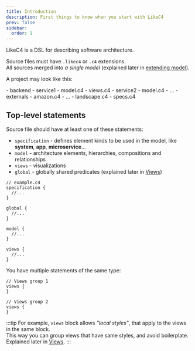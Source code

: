 ```yaml
---
title: Introduction
description: First things to know when you start with LikeC4
prev: false
sidebar:
  order: 1
---
```



LikeC4 is a DSL for describing software architecture.

Source files must have `.likec4` or `.c4` extensions.  
All sources merged into _a single model_ (explained later in [extending model](/dsl/extend)).

A project may look like this:

<FileTree>
- backend
  - service1
    - model.c4
    - views.c4
  - service2
    - model.c4
  - ...
- externals
  - amazon.c4
  - ...
- landscape.c4
- specs.c4
</FileTree>

## Top-level statements

Source file should have at least one of these statements:

- `specification` - defines element kinds to be used in the model, like **system**, **app**, **microservice**...
- `model` - architecture elements, hierarchies, compositions and relationships
- `views` - visualizations
- `global` - globally shared predicates (explained later in [Views](/dsl/views/#shared-global-styles))

```likec4
// example.c4
specification {
  //...
}

global {
  //...
}

model {
  //...  
}

views {
  //...
}
```

You have multiple statements of the same type: 

```likec4
// Views group 1
views {
}

// Views group 2
views {
}
```

:::tip
For example, `views` block allows _"local styles"_, that apply to the views in the same block.  
This way you can group views that have same styles, and avoid boilerplate.  
Explained later in [Views](/dsl/views/#shared-local-styles).
:::
